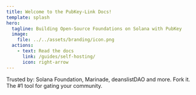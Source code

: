 ```yaml
---
title: Welcome to the PubKey-Link Docs!
template: splash
hero:
  tagline: Building Open-Source Foundations on Solana with PubKey
  image:
    file: ../../assets/branding/icon.png
  actions:
    - text: Read the docs
      link: /guides/self-hosting/
      icon: right-arrow
---
```



<CardGrid>

  <LinkCard title="Hackathon-Winning"
  description="HYPERDRIVE Hackathon DAOs and Network States Track Winners 🏆"
  href="https://solana.com/news/solana-hyperdrive-hackathon-winners" 
  icon="open-book"/>

  <Card title="Discord Support" icon="discord">
  Trusted by: Solana Foundation, Marinade, deanslistDAO and more.
  </Card>

  <Card title="Open Source" icon="open-book">
  Fork it.
  </Card>

  <Card title="Telegram Support" icon="telegram">
  The #1 tool for gating your community. 
  </Card>

</CardGrid>
